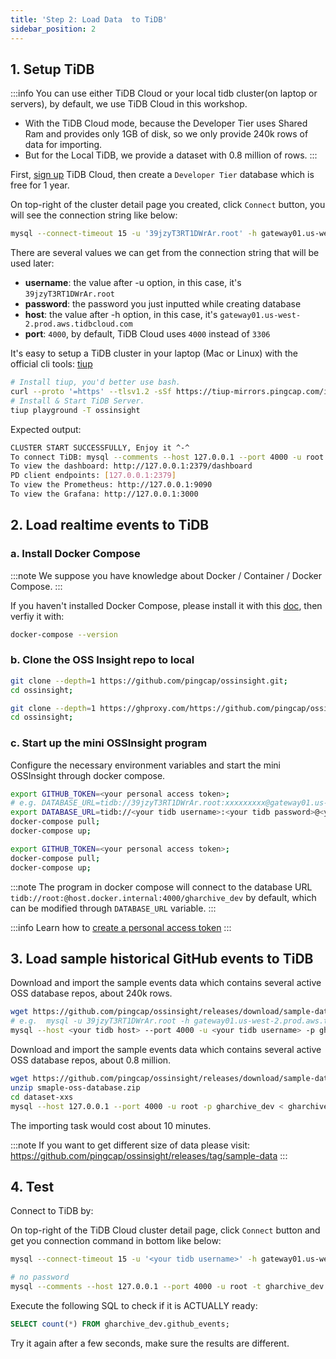 ```yaml
---
title: 'Step 2: Load Data  to TiDB'
sidebar_position: 2
---
```



## 1. Setup TiDB

:::info
You can use either TiDB Cloud or your local tidb cluster(on laptop or servers),
by default, we use TiDB Cloud in this workshop.

* With the TiDB Cloud mode, because the Developer Tier uses Shared Ram and provides only 1GB of disk, so we only provide 240k rows of data for importing.
* But for the Local TiDB, we provide a dataset with 0.8 million of rows.
:::

<Tabs>
<TabItem value="cloud" label="TiDB Cloud" default>

First, [sign up](https://tidbcloud.com/?utm_source=ossinsight&utm_medium=referral) TiDB Cloud, then create a `Developer Tier` database which is free for 1 year.

On top-right of the cluster detail page you created, click `Connect` button, you will see the connection string like below:
```bash
mysql --connect-timeout 15 -u '39jzyT3RT1DWrAr.root' -h gateway01.us-west-2.prod.aws.tidbcloud.com -P 4000 -D test -p
```

There are several values we can get from the connection string that will be used later:

* **username**: the value after -u option, in this case, it's `39jzyT3RT1DWrAr.root` 
* **password**: the password you just inputted while creating database 
* **host**: the value after -h option, in this case, it's `gateway01.us-west-2.prod.aws.tidbcloud.com`
* **port**: `4000`, by default, TiDB Cloud uses `4000` instead of `3306`

</TabItem>
<TabItem value="local" label="Local TiDB">

It's easy to setup a TiDB cluster in your laptop (Mac or Linux) with the official cli tools: [tiup](https://tiup.io/)

```bash
# Install tiup, you'd better use bash.
curl --proto '=https' --tlsv1.2 -sSf https://tiup-mirrors.pingcap.com/install.sh | sh
# Install & Start TiDB Server.
tiup playground -T ossinsight
```

Expected output:

```bash
CLUSTER START SUCCESSFULLY, Enjoy it ^-^
To connect TiDB: mysql --comments --host 127.0.0.1 --port 4000 -u root -p (no password)
To view the dashboard: http://127.0.0.1:2379/dashboard
PD client endpoints: [127.0.0.1:2379]
To view the Prometheus: http://127.0.0.1:9090
To view the Grafana: http://127.0.0.1:3000
```
</TabItem>
</Tabs>


## 2. Load realtime events to TiDB

### a. Install Docker Compose

:::note
We suppose you have knowledge about Docker / Container / Docker Compose.
:::

If you haven't installed Docker Compose, please install it with this [doc](https://docs.docker.com/compose/install/), then verfiy it with:

```bash
docker-compose --version
```

### b. Clone the OSS Insight repo to local

<Tabs>
<TabItem value="github" label="GitHub" default>

```bash
git clone --depth=1 https://github.com/pingcap/ossinsight.git;
cd ossinsight;
```
</TabItem>
<TabItem value="ghproxy" label="GHProxy">

```bash
git clone --depth=1 https://ghproxy.com/https://github.com/pingcap/ossinsight.git;
cd ossinsight;
```

</TabItem>
</Tabs>


### c. Start up the mini OSSInsight program

Configure the necessary environment variables and start the mini OSSInsight through docker compose.


<Tabs>
<TabItem value="cloud" label="TiDB Cloud" default>

```bash
export GITHUB_TOKEN=<your personal access token>;
# e.g. DATABASE_URL=tidb://39jzyT3RT1DWrAr.root:xxxxxxxxx@gateway01.us-west-2.prod.aws.tidbcloud.com:4000/gharchive_dev
export DATABASE_URL=tidb://<your tidb username>:<your tidb password>@<your tidb host>:4000/gharchive_dev;
docker-compose pull;
docker-compose up;
```
</TabItem>
<TabItem value="local" label="Local TiDB">

```bash
export GITHUB_TOKEN=<your personal access token>;
docker-compose pull;
docker-compose up;
```

:::note
The program in docker compose will connect to the database URL `tidb://root:@host.docker.internal:4000/gharchive_dev` by default, which can be modified through `DATABASE_URL` variable.
:::
</TabItem>
</Tabs>

:::info
Learn how to [create a personal access token](/workshop/mini-ossinsight/step-by-step/find-data-source#creating-a-personal-access-token)
:::


## 3. Load sample historical GitHub events to TiDB

<Tabs>
<TabItem value="cloud" label="TiDB Cloud" default>

Download and import the sample events data which contains several active OSS database repos, about 240k rows.

```bash
wget https://github.com/pingcap/ossinsight/releases/download/sample-data/gharchive_dev.github_events.000000000.sql;
# e.g.  mysql -u 39jzyT3RT1DWrAr.root -h gateway01.us-west-2.prod.aws.tidbcloud.com -P 4000 -p gharchive_dev < gharchive_dev.github_events.000000000.sql
mysql --host <your tidb host> --port 4000 -u <your tidb username> -p gharchive_dev < gharchive_dev.github_events.000000000.sql
```

</TabItem>
<TabItem value="local" label="Local TiDB">

Download and import the sample events data which contains several active OSS database repos, about 0.8 million.

```bash
wget https://github.com/pingcap/ossinsight/releases/download/sample-data/smaple-oss-database.zip;
unzip smaple-oss-database.zip
cd dataset-xxs
mysql --host 127.0.0.1 --port 4000 -u root -p gharchive_dev < gharchive_dev.github_events.000000000.sql
```

The importing task would cost about 10 minutes.

:::note
If you want to get different size of data please visit: 
https://github.com/pingcap/ossinsight/releases/tag/sample-data
:::
</TabItem>
</Tabs>


## 4. Test

Connect to TiDB by:

<Tabs>
<TabItem value="cloud" label="TiDB Cloud" default>

On top-right of the TiDB Cloud cluster detail page, click `Connect` button and get you connection command in bottom like below:
```bash
mysql --connect-timeout 15 -u '<your tidb username>' -h gateway01.us-west-2.prod.aws.tidbcloud.com -P 4000 -D test -p
```

</TabItem>
<TabItem value="local" label="Local TiDB">

```bash
# no password
mysql --comments --host 127.0.0.1 --port 4000 -u root -t gharchive_dev -p
```
</TabItem>
</Tabs>

Execute the following SQL to check if it is ACTUALLY ready:

```sql
SELECT count(*) FROM gharchive_dev.github_events;
```

Try it again after a few seconds, make sure the results are different.
